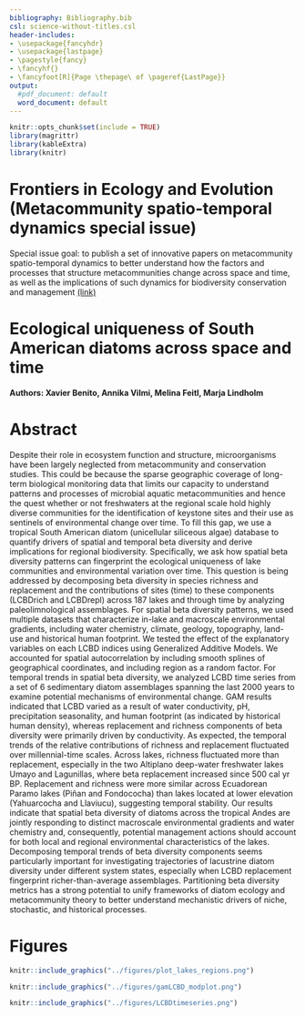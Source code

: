 ```yaml
---
bibliography: Bibliography.bib
csl: science-without-titles.csl
header-includes:
- \usepackage{fancyhdr}
- \usepackage{lastpage}
- \pagestyle{fancy}
- \fancyhf{}
- \fancyfoot[R]{Page \thepage\ of \pageref{LastPage}}
output:
  #pdf_document: default
  word_document: default
---
```


```r
knitr::opts_chunk$set(include = TRUE)
library(magrittr)
library(kableExtra)
library(knitr)
```

# Frontiers in Ecology and Evolution (Metacommunity spatio-temporal dynamics special issue)

Special issue goal: to publish a set of innovative papers on metacommunity spatio-temporal dynamics to better understand how the factors and processes that structure metacommunities change across space and time, as well as the implications of such dynamics for biodiversity conservation and management [(link)](https://www.frontiersin.org/research-topics/11574/metacommunity-spatio-temporal-dynamics-conservation-and-management-implications#overview)

# Ecological uniqueness of South American diatoms across space and time
**Authors: Xavier Benito, Annika Vilmi, Melina Feitl, Marja Lindholm**

# Abstract
Despite their role in ecosystem function and structure, microorganisms have been largely neglected from metacommunity and conservation studies. This could be because the sparse geographic coverage of long-term biological monitoring data that limits our capacity to understand patterns and processes of microbial aquatic metacommunities and hence the quest whether or not freshwaters at the regional scale hold highly diverse communities for the identification of keystone sites and their use as sentinels of environmental change over time. To fill this gap, we use a tropical South American diatom (unicellular siliceous algae) database to quantify drivers of spatial and temporal beta diversity and derive implications for regional biodiversity. Specifically, we ask how spatial beta diversity patterns can fingerprint the ecological uniqueness of lake communities and environmental variation over time. This question is being addressed by decomposing beta diversity in species richness and replacement and the contributions of sites (time) to these components (LCBDrich and LCBDrepl) across 187 lakes and through time by analyzing paleolimnological assemblages. For spatial beta diversity patterns, we used multiple datasets that characterize in-lake and macroscale environmental gradients, including water chemistry, climate, geology, topography, land-use and historical human footprint. We tested the effect of the explanatory variables on each LCBD indices using Generalized Additive Models. We accounted for spatial autocorrelation by including smooth splines of geographical coordinates, and including region as a random factor. For temporal trends in spatial beta diversity, we analyzed LCBD time series from a set of 6 sedimentary diatom assemblages spanning the last 2000 years to examine potential mechanisms of environmental change. GAM results indicated that LCBD varied as a result of water conductivity, pH, precipitation seasonality, and human footprint (as indicated by historical human density), whereas replacement and richness components of beta diversity were primarily driven by conductivity. As expected, the temporal trends of the relative contributions of richness and replacement fluctuated over millennial-time scales. Across lakes, richness fluctuated more than replacement, especially in the two Altiplano deep-water freshwater lakes Umayo and Lagunillas, where beta replacement increased since 500 cal yr BP. Replacement and richness were more similar across Ecuadorean Paramo lakes (Piñan and Fondococha) than lakes located at lower elevation (Yahuarcocha and Llaviucu), suggesting temporal stability. Our results indicate that spatial beta diversity of diatoms across the tropical Andes are jointly responding to distinct macroscale environmental gradients and water chemistry and, consequently, potential management actions should account for both local and regional environmental characteristics of the lakes. Decomposing temporal trends of beta diversity components seems particularly important for investigating trajectories of lacustrine diatom diversity under different system states, especially when LCBD replacement fingerprint richer-than-average assemblages. Partitioning beta diversity metrics has a strong potential to unify frameworks of diatom ecology and metacommunity theory to better understand mechanistic drivers of niche, stochastic, and historical processes. 

# Figures

```r
knitr::include_graphics("../figures/plot_lakes_regions.png")
```

```r
knitr::include_graphics("../figures/gamLCBD_modplot.png")
```

```r
knitr::include_graphics("../figures/LCBDtimeseries.png")
```



